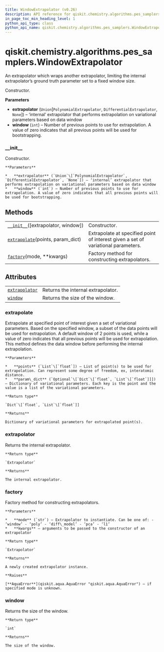 ```yaml
---
title: WindowExtrapolator (v0.26)
description: API reference for qiskit.chemistry.algorithms.pes_samplers.WindowExtrapolator in qiskit v0.26
in_page_toc_min_heading_level: 1
python_api_type: class
python_api_name: qiskit.chemistry.algorithms.pes_samplers.WindowExtrapolator
---
```


<span id="qiskit-chemistry-algorithms-pes-samplers-windowextrapolator" />

# qiskit.chemistry.algorithms.pes\_samplers.WindowExtrapolator

<Class id="qiskit.chemistry.algorithms.pes_samplers.WindowExtrapolator" isDedicatedPage={true} github="https://github.com/qiskit-community/qiskit-aqua/tree/stable/0.9/qiskit/chemistry/algorithms/pes_samplers/extrapolator.py" signature="WindowExtrapolator(extrapolator=None, window=2)" modifiers="class">
  An extrapolator which wraps another extrapolator, limiting the internal extrapolator’s ground truth parameter set to a fixed window size.

  Constructor.

  **Parameters**

  *   **extrapolator** (`Union`\[`PolynomialExtrapolator`, `DifferentialExtrapolator`, `None`]) – ‘internal’ extrapolator that performs extrapolation on variational parameters based on data window
  *   **window** (`int`) – Number of previous points to use for extrapolation. A value of zero indicates that all previous points will be used for bootstrapping.

  ### \_\_init\_\_

  <Function id="qiskit.chemistry.algorithms.pes_samplers.WindowExtrapolator.__init__" signature="__init__(extrapolator=None, window=2)">
    Constructor.

    **Parameters**

    *   **extrapolator** (`Union`\[`PolynomialExtrapolator`, `DifferentialExtrapolator`, `None`]) – ‘internal’ extrapolator that performs extrapolation on variational parameters based on data window
    *   **window** (`int`) – Number of previous points to use for extrapolation. A value of zero indicates that all previous points will be used for bootstrapping.
  </Function>

  ## Methods

  |                                                                                                                                                                                          |                                                                                   |
  | ---------------------------------------------------------------------------------------------------------------------------------------------------------------------------------------- | --------------------------------------------------------------------------------- |
  | [`__init__`](#qiskit.chemistry.algorithms.pes_samplers.WindowExtrapolator.__init__ "qiskit.chemistry.algorithms.pes_samplers.WindowExtrapolator.__init__")(\[extrapolator, window])      | Constructor.                                                                      |
  | [`extrapolate`](#qiskit.chemistry.algorithms.pes_samplers.WindowExtrapolator.extrapolate "qiskit.chemistry.algorithms.pes_samplers.WindowExtrapolator.extrapolate")(points, param\_dict) | Extrapolate at specified point of interest given a set of variational parameters. |
  | [`factory`](#qiskit.chemistry.algorithms.pes_samplers.WindowExtrapolator.factory "qiskit.chemistry.algorithms.pes_samplers.WindowExtrapolator.factory")(mode, \*\*kwargs)                | Factory method for constructing extrapolators.                                    |

  ## Attributes

  |                                                                                                                                                                        |                                    |
  | ---------------------------------------------------------------------------------------------------------------------------------------------------------------------- | ---------------------------------- |
  | [`extrapolator`](#qiskit.chemistry.algorithms.pes_samplers.WindowExtrapolator.extrapolator "qiskit.chemistry.algorithms.pes_samplers.WindowExtrapolator.extrapolator") | Returns the internal extrapolator. |
  | [`window`](#qiskit.chemistry.algorithms.pes_samplers.WindowExtrapolator.window "qiskit.chemistry.algorithms.pes_samplers.WindowExtrapolator.window")                   | Returns the size of the window.    |

  ### extrapolate

  <Function id="qiskit.chemistry.algorithms.pes_samplers.WindowExtrapolator.extrapolate" signature="extrapolate(points, param_dict)">
    Extrapolate at specified point of interest given a set of variational parameters. Based on the specified window, a subset of the data points will be used for extrapolation. A default window of 2 points is used, while a value of zero indicates that all previous points will be used for extrapolation. This method defines the data window before performing the internal extrapolation.

    **Parameters**

    *   **points** (`List`\[`float`]) – List of point(s) to be used for extrapolation. Can represent some degree of freedom, ex, interatomic distance.
    *   **param\_dict** (`Optional`\[`Dict`\[`float`, `List`\[`float`]]]) – Dictionary of variational parameters. Each key is the point and the value is a list of the variational parameters.

    **Return type**

    `Dict`\[`float`, `List`\[`float`]]

    **Returns**

    Dictionary of variational parameters for extrapolated point(s).
  </Function>

  ### extrapolator

  <Attribute id="qiskit.chemistry.algorithms.pes_samplers.WindowExtrapolator.extrapolator">
    Returns the internal extrapolator.

    **Return type**

    `Extrapolator`

    **Returns**

    The internal extrapolator.
  </Attribute>

  ### factory

  <Function id="qiskit.chemistry.algorithms.pes_samplers.WindowExtrapolator.factory" signature="factory(mode, **kwargs)" modifiers="static">
    Factory method for constructing extrapolators.

    **Parameters**

    *   **mode** (`str`) – Extrapolator to instantiate. Can be one of: - ‘window’ - ‘poly’ - ‘diff\_model’ - ‘pca’ - ‘l1’
    *   **kwargs** – arguments to be passed to the constructor of an extrapolator

    **Return type**

    `Extrapolator`

    **Returns**

    A newly created extrapolator instance.

    **Raises**

    [**AquaError**](qiskit.aqua.AquaError "qiskit.aqua.AquaError") – if specified mode is unknown.
  </Function>

  ### window

  <Attribute id="qiskit.chemistry.algorithms.pes_samplers.WindowExtrapolator.window">
    Returns the size of the window.

    **Return type**

    `int`

    **Returns**

    The size of the window.
  </Attribute>
</Class>

